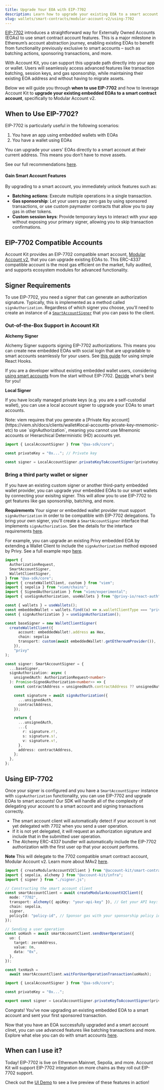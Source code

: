 ```yaml
---
title: Upgrade Your EOA with EIP-7702
description: Learn how to upgrade your existing EOA to a smart account using EIP-7702 with Account Kit.
slug: wallets/smart-contracts/modular-account-v2/using-7702
---
```


[EIP-7702](https://eips.ethereum.org/EIPS/eip-7702) introduces a straightforward way for Externally Owned Accounts (EOAs) to use smart contract account features. This is a major milestone in Ethereum’s account abstraction journey, enabling existing EOAs to benefit from functionality previously exclusive to smart accounts – such as batching actions, sponsoring transactions, and more.

With Account Kit, you can support this upgrade path directly into your app or wallet. Users will seamlessly access advanced features like transaction batching, session keys, and gas sponsorship, while maintaining their existing EOA address and without having to migrate assets.

Below we will guide you through **when to use EIP-7702** and how to leverage Account Kit to **upgrade your existing embedded EOAs to a smart contract account**, specifically to Modular Account v2.

## When to Use EIP-7702?

EIP-7702 is particularly useful in the following scenarios:

1. You have an app using embedded wallets with EOAs
2. You have a wallet using EOAs

You can upgrade your users' EOAs directly to a smart account at their current address. This means you don’t have to move assets.

See our full recommendations [here](https://www.alchemy.com/blog/eip-7702-ethereum-pectra-hardfork#for-developers-that-havent-yet-deployed-their-application).

#### Gain Smart Account Features

By upgrading to a smart account, you immediately unlock features such as:

- **Batching actions**: Execute multiple operations in a single transaction.
- **Gas sponsorship**: Let your users pay zero gas by using sponsored transactions, or use custom paymaster contracts that allow you to pay gas in other tokens.
- **Custom session keys**: Provide temporary keys to interact with your app without exposing your primary signer, allowing you to skip transaction confirmations.

## EIP-7702 Compatible Accounts

Account Kit provides an EIP-7702 compatible smart account, [Modular Account v2](#TODO/linktomav2), that you can upgrade existing EOAs to. This ERC-4337 compatible account is the most gas efficient on the market, fully audited, and supports ecosystem modules for advanced functionality.

## Signer Requirements

To use EIP-7702, you need a signer that can generate an authorization signature. Typically, this is implemented as a method called `signAuthorization`. Regardless of which signer you choose, you'll need to create an instance of a [`SmartAccountSigner`](/wallets/resources/types#smartaccountsigner) that you can pass to the client.

### Out-of-the-Box Support in Account Kit

**Alchemy Signer**

Alchemy Signer supports signing EIP-7702 authorizations. This means you can create new embedded EOAs with social login that are upgradable to smart accounts seamlessly for your users. See [this guide](#TODO/using-7702-react-doc) for using simple React Hooks.

If you are a developer without existing embedded wallet users, considering [using smart accounts](/wallets/react/quickstart) from the start without EIP-7702. [Decide](https://www.alchemy.com/blog/eip-7702-ethereum-pectra-hardfork#for-developers-that-havent-yet-deployed-their-application) what's best for you!

**Local Signer**

If you have locally managed private keys (e.g. you are a self-custodial wallet), you can use a local account signer to upgrade your EOAs to smart accounts.

<Note>
  Note: viem requires that you generate a [Private Key
  account](https://viem.sh/docs/clients/wallet#local-accounts-private-key-mnemonic-etc)
  to use `signAuthorization`, meaning you cannot use Mnemonic accounts or
  Hierarchical Deterministic (HD) accounts yet.
</Note>

```ts types.ts twoslash
import { LocalAccountSigner } from "@aa-sdk/core";

const privateKey = "0x..."; // Private key

const signer = LocalAccountSigner.privateKeyToAccountSigner(privateKey);
```

### Bring a third party wallet or signer

If you have an existing custom signer or another third-party embedded wallet provider, you can upgrade your embedded EOAs to our smart wallets by connecting your exisitng signer. This will allow you to use EIP-7702 to get features like gas sponsorship, batching, and more.

**Requirements**
Your signer or embedded wallet provider must support `signAuthorization` in order to be compatible with EIP-7702 delegations. To bring your own signer, you'll create a `SmartAccountSigner` interface that implements `signAuthorization`. See the details for the interface requirements [here](/wallets/third-party/signers#implementing-smartaccountauthenticator-or-smartaccountsigner).

For example, you can upgrade an existing Privy embedded EOA by extending a Wallet Client to include the `signAuthorization` method exposed by Privy. See a full example repo [here](https://github.com/avarobinson/7702-thirdparty-example/edit/main/README.md).

<CodeBlocks>

```ts 7702-third-party-example.ts
import {
  AuthorizationRequest,
  SmartAccountSigner,
  WalletClientSigner,
} from "@aa-sdk/core";
import { createWalletClient, custom } from "viem";
import { sepolia } from "viem/chains";
import { SignedAuthorization } from "viem/experimental";
import { useSignAuthorization, useWallets } from "@privy-io/react-auth";

const { wallets } = useWallets();
const embeddedWallet = wallets.find((x) => x.walletClientType === "privy"); // or any other EIP-1193 provider
const { signAuthorization } = useSignAuthorization();

const baseSigner = new WalletClientSigner(
  createWalletClient({
      account: embeddedWallet!.address as Hex,
      chain: sepolia
      transport: custom(await embeddedWallet!.getEthereumProvider()),
    }),
    "privy"
);

const signer: SmartAccountSigner = {
  ...baseSigner,
  signAuthorization: async (
    unsignedAuth: AuthorizationRequest<number>
  ): Promise<SignedAuthorization<number>> => {
    const contractAddress = unsignedAuth.contractAddress ?? unsignedAuth.address;

    const signature = await signAuthorization({
      ...unsignedAuth,
      contractAddress,
    });

    return {
      ...unsignedAuth,
      ...{
        r: signature.r!,
        s: signature.s!,
        v: signature.v!,
      },
      address: contractAddress,
    };
  },
};

```

</CodeBlocks>

## Using EIP-7702

Once your signer is configured and you have a `SmartAccountSigner` instance with `signAuthorization` functionality, you can use EIP-7702 and upgrade EOAs to smart accounts! Our SDK will handle all of the complexity of delegating your account to a smart account and signing transactions correctly.

- The smart account client will automatically detect if your account is not yet delegated with 7702 when you send a user operation.
- If it is not yet delegated, it will request an authorization signature and include that in the submitted user operation.
- The Alchemy ERC-4337 bundler will automatically include the EIP-7702 authorization with the first user op that your account performs.

**Note**
This will delegate to the 7702 compatible smart contract account, Modular Account v2. Learn more about MAv2 [here](/docs/wallets/smart-contracts/modular-account-v2/overview).

<CodeBlocks>

```ts example.ts twoslash
import { createModularAccountV2Client } from "@account-kit/smart-contracts";
import { sepolia, alchemy } from "@account-kit/infra";
import { signer } from "./signer.js";

// Constructing the smart account client
const smartAccountClient = await createModularAccountV2Client({
  mode: "7702",
  transport: alchemy({ apiKey: "your-api-key" }), // Get your API key: https://dashboard.alchemy.com/apps
  chain: sepolia,
  signer,
  policyId: "policy-id", // Sponsor gas with your sponsorship policy id: https://dashboard.alchemy.com/gas-manager
});

// Sending a user operation
const uoHash = await smartAccountClient.sendUserOperation({
  uo: {
    target: zeroAddress,
    value: 0n,
    data: "0x",
  },
});

const txnHash =
  await smartAccountClient.waitForUserOperationTransaction(uoHash);
```

```ts twoslash signer.ts filename="signer.ts"
import { LocalAccountSigner } from "@aa-sdk/core";

const privateKey = "0x...";

export const signer = LocalAccountSigner.privateKeyToAccountSigner(privateKey);
```

</CodeBlocks>

Congrats! You've now upgrading an existing embedded EOA to a smart account and sent your first sponsored transaction.

Now that you have an EOA successfully upgraded and a smart account clinet, you can use advanced features like batching transactions and more. Explore what else you can do with smart accounts [here](/docs/wallets/infra/send-user-operations).

## When can I use it?

Today! EIP-7702 is live on Ethereum Mainnet, Sepolia, and more. Account Kit will support EIP-7702 integration on more chains as they roll out EIP-7702 support.

Check out the [UI Demo](https://demo.alchemy.com) to see a live preview of these features in action!

